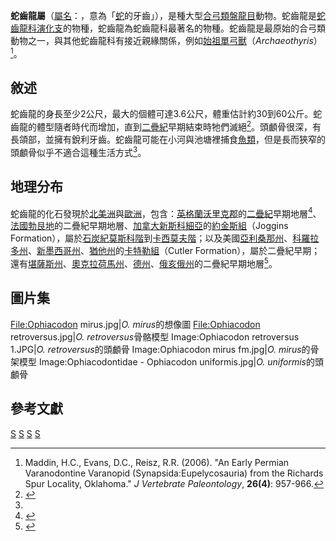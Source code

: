 {{Automatic taxobox
| taxon = Ophiacodon
| authority = [[奧塞內爾·查利斯·馬什|Marsh]], 1878
| fossil_range = [[石炭紀|石炭紀]]晚期至[[二疊紀|二疊紀]]早期, {{fossil_range|306|280}}
| image = The Osteology of the Reptiles p232.png 
| image_caption = 
| image2 = Ophiacodon NT small.jpg
| image2_caption = 奇異蛇齒龍的骨骼和復原圖繪
| type_species = '''奇異蛇齒龍<br />''Ophiacodon mirus'''''
| type_species_authority = Marsh, 1878
| subdivision_ranks = 其他[[物種|物種]]
| subdivision =
* '''希爾氏蛇齒龍 ''O. hilli''''' <small>Romer, 1925</small>
* '''大蛇齒龍 ''O. major''''' <small>Romer & Price, 1940</small>
* '''納瓦荷蛇齒龍 ''O. navajovicus''''' <br /><small>(Case, 1907 [原為[[異齒龍|異齒龍]]的一種])</small>
* '''回復蛇齒龍 ''O. retroversus''''' <small>Cope, 1878</small>
* '''單一蛇齒龍 ''O. uniformis''''' <small>Cope, 1878</small>
| synonyms = 
*''Arribasaurus'' <small>Williston, 1914</small>
*''Diopaeus'' <small>Cope, 1892</small>
*''Poliosaurus'' <small>Case, 1907</small>
*''Theropleura'' <small>Cope, 1878</small> 
*''Therosaurus'' <small>von Huene, 1925</small>
*''Winfeldia'' <small>Romer, 1925</small>
}}

'''蛇齒龍屬'''（[[學名|屬名]]：{{lang|la|''Ophiacodon''}}，意為「[[蛇|蛇]]的牙齒」），是種大型[[合弓類|合弓類]][[盤龍目|盤龍目]]動物。蛇齒龍是[[蛇齒龍科|蛇齒龍科]][[演化支|演化支]]的物種，蛇齒龍為蛇齒龍科最著名的物種。蛇齒龍是最原始的合弓類動物之一，與其他蛇齒龍科有接近親緣關係，例如[[始祖單弓獸|始祖單弓獸]]（''Archaeothyris''）<ref name="maddin2006">Maddin, H.C., Evans, D.C., Reisz, R.R. (2006). "An Early Permian Varanodontine Varanopid (Synapsida:Eupelycosauria) from the Richards Spur Locality, Oklahoma." ''J Vertebrate Paleontology'', '''26(4)''': 957-966.</ref>。

==敘述==
蛇齒龍的身長至少2公尺，最大的個體可達3.6公尺，體重估計約30到60公斤。蛇齒龍的體型隨者時代而增加，直到[[二疊紀|二疊紀]]早期結束時牠們滅絕<ref name=EoDP>{{cite book |editor=Palmer, D.|year=1999 |title= The Marshall Illustrated Encyclopedia of Dinosaurs and Prehistoric Animals|publisher= Marshall Editions|location=London|page= 186|isbn= 1-84028-152-9}}</ref>。頭顱骨很深，有長頜部，並擁有銳利牙齒。蛇齒龍可能在小河與池塘裡捕食[[魚類|魚類]]，但是長而狹窄的頭顱骨似乎不適合這種生活方式<ref name=EoDP/>。

==地理分布==
蛇齒龍的化石發現於[[北美洲|北美洲]]與[[歐洲|歐洲]]，包含：[[英格蘭|英格蘭]][[沃里克郡|沃里克郡]]的[[二疊紀|二疊紀]]早期地層<ref>{{Cite web |url=http://palaeontology.palass-pubs.org/pdf/Vol%2017/Pages%20541-552.pdf |title=Unterpermische Pelycosaurier aus den englischen Midlands |access-date=2012-12-20 |archive-date=2013-04-03 |archive-url=https://web.archive.org/web/20130403091323/http://palaeontology.palass-pubs.org/pdf/Vol%2017/Pages%20541-552.pdf |dead-url=no }}</ref>、[[法國|法國]][[勃艮地|勃艮地]]的二疊紀早期地層、[[加拿大|加拿大]][[新斯科細亞|新斯科細亞]]的[[約金斯組|約金斯組]]（Joggins Formation），屬於[[石炭紀|石炭紀]][[莫斯科階|莫斯科階]]到[[卡西莫夫階|卡西莫夫階]]；以及美國[[亞利桑那州|亞利桑那州]]、[[科羅拉多州|科羅拉多州]]、[[新墨西哥州|新墨西哥州]]、[[猶他州|猶他州]]的[[卡特勒組|卡特勒組]]（Cutler Formation），屬於二疊紀早期；還有[[堪薩斯州|堪薩斯州]]、[[奧克拉荷馬州|奧克拉荷馬州]]、[[德克薩斯州|德州]]、[[俄亥俄州|俄亥俄州]]的二疊紀早期地層<ref>{{Cite web |url=https://kb.osu.edu/dspace/bitstream/1811/5007/1/V64N03_217.pdf |title=John J. Stephens, Ophiacodon aus Ohio |access-date=2012-12-20 |archive-date=2007-06-22 |archive-url=https://web.archive.org/web/20070622124503/https://kb.osu.edu/dspace/bitstream/1811/5007/1/V64N03_217.pdf |dead-url=no }}</ref>。

== 圖片集 ==
<gallery>
File:Ophiacodon mirus.jpg|''O. mirus''的想像圖
File:Ophiacodon retroversus.jpg|''O. retroversus''骨骼模型
Image:Ophiacodon retroversus 1.JPG|''O. retroversus''的頭顱骨
Image:Ophiacodon mirus fm.jpg|''O. mirus''的骨架模型
Image:Ophiacodontidae - Ophiacodon uniformis.jpg|''O. uniformis ''的頭顱骨
</gallery>

==參考文獻==
{{reflist}}
{{基底合弓綱|S.}}
{{taxonbar}}
[[Category:真盤龍亞目|S]]
[[Category:二疊紀合弓類|S]]
[[Category:石炭紀合弓類|S]]
[[Category:1878年描述的分类群|S]]